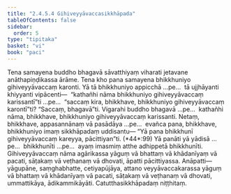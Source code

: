 ```yaml
---
title: "2.4.5.4 Gihiveyyāvaccasikkhāpada"
tableOfContents: false
sidebar:
  order: 5
type: "tipitaka"
basket: "vi"
book: "paci"
---
```



<DynamicBreadcrumb />

<Division number="990" book="paci">

<Paragraph number="3019" book="paci">
Tena samayena buddho bhagavā sāvatthiyaṃ viharati jetavane anāthapiṇḍikassa ārāme. Tena kho pana samayena bhikkhuniyo gihiveyyāvaccaṃ karonti. Yā tā bhikkhuniyo appicchā …pe…  tā ujjhāyanti khiyyanti vipācenti—  “kathañhi nāma bhikkhuniyo gihiveyyāvaccaṃ karissantī”ti …pe…  “saccaṃ kira, bhikkhave, bhikkhuniyo gihiveyyāvaccaṃ karontī”ti? “Saccaṃ, bhagavā”ti. Vigarahi buddho bhagavā …pe…  kathañhi nāma, bhikkhave, bhikkhuniyo gihiveyyāvaccaṃ karissanti. Netaṃ, bhikkhave, appasannānaṃ vā pasādāya …pe…  evañca pana, bhikkhave, bhikkhuniyo imaṃ sikkhāpadaṃ uddisantu—
</Paragraph>

</Division>
<Division number="991" book="paci">

<Paragraph number="3020" book="paci">
<Emphasis>“Yā pana bhikkhunī gihiveyyāvaccaṃ kareyya, pācittiyan”</Emphasis>ti. (*44*:<Emphasis>99</Emphasis>)
</Paragraph>

</Division>
<Division number="992" book="paci">

<Paragraph number="3021" book="paci">
<Emphasis>Yā panā</Emphasis>ti yā yādisā …pe…  <Emphasis>bhikkhunī</Emphasis>ti …pe…  ayaṃ imasmiṃ atthe adhippetā bhikkhunīti.
</Paragraph>

<Paragraph number="3022" book="paci">
<Emphasis>Gihiveyyāvaccaṃ</Emphasis> nāma agārikassa yāguṃ vā bhattaṃ vā khādanīyaṃ vā pacati, sāṭakaṃ vā veṭhanaṃ vā dhovati, āpatti pācittiyassa.
</Paragraph>

</Division>
<Division number="993" book="paci">

<Paragraph number="3023" book="paci">
Anāpatti—  yāgupāne, saṃghabhatte, cetiyapūjāya, attano veyyāvaccakarassa yāguṃ vā bhattaṃ vā khādanīyaṃ vā pacati, sāṭakaṃ vā veṭhanaṃ vā dhovati, ummattikāya, ādikammikāyāti.

</Paragraph>
</Division>

<Paragraph number="3024" type="center" book="paci">
Catutthasikkhāpadaṃ niṭṭhitaṃ.
</Paragraph>